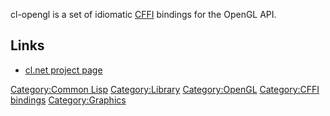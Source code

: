 cl-opengl is a set of idiomatic [[CFFI]] bindings for the OpenGL API.

== Links ==
* [http://common-lisp.net/project/cl-opengl/ cl.net project page]

[[Category:Common Lisp]]
[[Category:Library]]
[[Category:OpenGL]]
[[Category:CFFI bindings]]
[[Category:Graphics]]